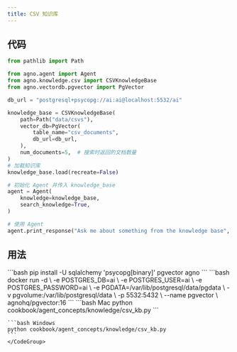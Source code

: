 ```yaml
---
title: CSV 知识库
---
```


## 代码

```python
from pathlib import Path

from agno.agent import Agent
from agno.knowledge.csv import CSVKnowledgeBase
from agno.vectordb.pgvector import PgVector

db_url = "postgresql+psycopg://ai:ai@localhost:5532/ai"

knowledge_base = CSVKnowledgeBase(
    path=Path("data/csvs"),
    vector_db=PgVector(
        table_name="csv_documents",
        db_url=db_url,
    ),
    num_documents=5,  # 搜索时返回的文档数量
)
# 加载知识库
knowledge_base.load(recreate=False)

# 初始化 Agent 并传入 knowledge_base
agent = Agent(
    knowledge=knowledge_base,
    search_knowledge=True,
)

# 使用 Agent
agent.print_response("Ask me about something from the knowledge base", markdown=True)
```

## 用法

<Steps>
  <Snippet file="create-venv-step.mdx" />

  <Step title="安装库">
    ```bash
    pip install -U sqlalchemy 'psycopg[binary]' pgvector agno
    ```
  </Step>

  <Step title="运行 PgVector">
    ```bash
    docker run -d \
      -e POSTGRES_DB=ai \
      -e POSTGRES_USER=ai \
      -e POSTGRES_PASSWORD=ai \
      -e PGDATA=/var/lib/postgresql/data/pgdata \
      -v pgvolume:/var/lib/postgresql/data \
      -p 5532:5432 \
      --name pgvector \
      agnohq/pgvector:16
    ```
  </Step>

  <Step title="运行 Agent">
    <CodeGroup>
    ```bash Mac
    python cookbook/agent_concepts/knowledge/csv_kb.py
    ```

    ```bash Windows
    python cookbook/agent_concepts/knowledge/csv_kb.py
    ```
    </CodeGroup>
  </Step>
</Steps>